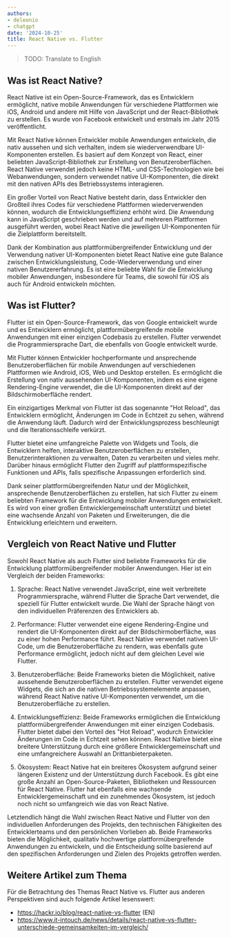 ```yaml
---
authors:
- deleonio
- chatgpt
date: '2024-10-25'
title: React Native vs. Flutter
---
```


> TODO: Translate to English



## Was ist React Native?

React Native ist ein Open-Source-Framework, das es Entwicklern ermöglicht, native mobile Anwendungen für verschiedene Plattformen wie iOS, Android und andere mit Hilfe von JavaScript und der React-Bibliothek zu erstellen. Es wurde von Facebook entwickelt und erstmals im Jahr 2015 veröffentlicht.

Mit React Native können Entwickler mobile Anwendungen entwickeln, die nativ aussehen und sich verhalten, indem sie wiederverwendbare UI-Komponenten erstellen. Es basiert auf dem Konzept von React, einer beliebten JavaScript-Bibliothek zur Erstellung von Benutzeroberflächen. React Native verwendet jedoch keine HTML- und CSS-Technologien wie bei Webanwendungen, sondern verwendet native UI-Komponenten, die direkt mit den nativen APIs des Betriebssystems interagieren.

Ein großer Vorteil von React Native besteht darin, dass Entwickler den Großteil ihres Codes für verschiedene Plattformen wiederverwenden können, wodurch die Entwicklungseffizienz erhöht wird. Die Anwendung kann in JavaScript geschrieben werden und auf mehreren Plattformen ausgeführt werden, wobei React Native die jeweiligen UI-Komponenten für die Zielplattform bereitstellt.

Dank der Kombination aus plattformübergreifender Entwicklung und der Verwendung nativer UI-Komponenten bietet React Native eine gute Balance zwischen Entwicklungsleistung, Code-Wiederverwendung und einer nativen Benutzererfahrung. Es ist eine beliebte Wahl für die Entwicklung mobiler Anwendungen, insbesondere für Teams, die sowohl für iOS als auch für Android entwickeln möchten.

## Was ist Flutter?

Flutter ist ein Open-Source-Framework, das von Google entwickelt wurde und es Entwicklern ermöglicht, plattformübergreifende mobile Anwendungen mit einer einzigen Codebasis zu erstellen. Flutter verwendet die Programmiersprache Dart, die ebenfalls von Google entwickelt wurde.

Mit Flutter können Entwickler hochperformante und ansprechende Benutzeroberflächen für mobile Anwendungen auf verschiedenen Plattformen wie Android, iOS, Web und Desktop erstellen. Es ermöglicht die Erstellung von nativ aussehenden UI-Komponenten, indem es eine eigene Rendering-Engine verwendet, die die UI-Komponenten direkt auf der Bildschirmoberfläche rendert.

Ein einzigartiges Merkmal von Flutter ist das sogenannte "Hot Reload", das Entwicklern ermöglicht, Änderungen im Code in Echtzeit zu sehen, während die Anwendung läuft. Dadurch wird der Entwicklungsprozess beschleunigt und die Iterationsschleife verkürzt.

Flutter bietet eine umfangreiche Palette von Widgets und Tools, die Entwicklern helfen, interaktive Benutzeroberflächen zu erstellen, Benutzerinteraktionen zu verwalten, Daten zu verarbeiten und vieles mehr. Darüber hinaus ermöglicht Flutter den Zugriff auf plattformspezifische Funktionen und APIs, falls spezifische Anpassungen erforderlich sind.

Dank seiner plattformübergreifenden Natur und der Möglichkeit, ansprechende Benutzeroberflächen zu erstellen, hat sich Flutter zu einem beliebten Framework für die Entwicklung mobiler Anwendungen entwickelt. Es wird von einer großen Entwicklergemeinschaft unterstützt und bietet eine wachsende Anzahl von Paketen und Erweiterungen, die die Entwicklung erleichtern und erweitern.

## Vergleich von React Native und Flutter

Sowohl React Native als auch Flutter sind beliebte Frameworks für die Entwicklung plattformübergreifender mobiler Anwendungen. Hier ist ein Vergleich der beiden Frameworks:

1. Sprache: React Native verwendet JavaScript, eine weit verbreitete Programmiersprache, während Flutter die Sprache Dart verwendet, die speziell für Flutter entwickelt wurde. Die Wahl der Sprache hängt von den individuellen Präferenzen des Entwicklers ab.

2. Performance: Flutter verwendet eine eigene Rendering-Engine und rendert die UI-Komponenten direkt auf der Bildschirmoberfläche, was zu einer hohen Performance führt. React Native verwendet nativen UI-Code, um die Benutzeroberfläche zu rendern, was ebenfalls gute Performance ermöglicht, jedoch nicht auf dem gleichen Level wie Flutter.

3. Benutzeroberfläche: Beide Frameworks bieten die Möglichkeit, native aussehende Benutzeroberflächen zu erstellen. Flutter verwendet eigene Widgets, die sich an die nativen Betriebssystemelemente anpassen, während React Native native UI-Komponenten verwendet, um die Benutzeroberfläche zu erstellen.

4. Entwicklungseffizienz: Beide Frameworks ermöglichen die Entwicklung plattformübergreifender Anwendungen mit einer einzigen Codebasis. Flutter bietet dabei den Vorteil des "Hot Reload", wodurch Entwickler Änderungen im Code in Echtzeit sehen können. React Native bietet eine breitere Unterstützung durch eine größere Entwicklergemeinschaft und eine umfangreichere Auswahl an Drittanbieterpaketen.

5. Ökosystem: React Native hat ein breiteres Ökosystem aufgrund seiner längeren Existenz und der Unterstützung durch Facebook. Es gibt eine große Anzahl an Open-Source-Paketen, Bibliotheken und Ressourcen für React Native. Flutter hat ebenfalls eine wachsende Entwicklergemeinschaft und ein zunehmendes Ökosystem, ist jedoch noch nicht so umfangreich wie das von React Native.

Letztendlich hängt die Wahl zwischen React Native und Flutter von den individuellen Anforderungen des Projekts, den technischen Fähigkeiten des Entwicklerteams und den persönlichen Vorlieben ab. Beide Frameworks bieten die Möglichkeit, qualitativ hochwertige plattformübergreifende Anwendungen zu entwickeln, und die Entscheidung sollte basierend auf den spezifischen Anforderungen und Zielen des Projekts getroffen werden.

## Weitere Artikel zum Thema

Für die Betrachtung des Themas React Native vs. Flutter aus anderen Perspektiven sind auch folgende Artikel lesenswert:

- https://hackr.io/blog/react-native-vs-flutter (EN)
- https://www.it-intouch.de/news/details/react-native-vs-flutter-unterschiede-gemeinsamkeiten-im-vergleich/

